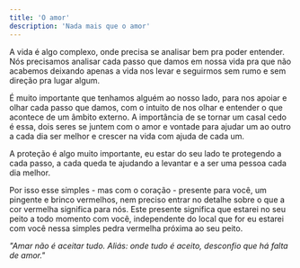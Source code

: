 ```yaml
---
title: 'O amor'
description: 'Nada mais que o amor'
---
```


A vida é algo complexo, onde precisa se analisar bem pra poder entender. Nós precisamos analisar cada passo que damos em nossa vida pra que não acabemos deixando apenas a vida nos levar e seguirmos sem rumo e sem direção pra lugar algum.

É muito importante que tenhamos alguém ao nosso lado, para nos apoiar e olhar cada passo que damos, com o intuito de nos olhar e entender o que acontece de um âmbito externo. A importância de se tornar um casal cedo é essa, dois seres se juntem com o amor e vontade para ajudar um ao outro a cada dia ser melhor e crescer na vida com ajuda de cada um.

A proteção é algo muito importante, eu estar do seu lado te protegendo a cada passo, a cada queda te ajudando a levantar e a ser uma pessoa cada dia melhor.

Por isso esse simples - mas com o coração - presente para você, um pingente e brinco vermelhos, nem preciso entrar no detalhe sobre o que a cor vermelha significa para nós. Este presente significa que estarei no seu peito a todo momento com você, independente do local que for eu estarei com você nessa simples pedra vermelha próxima ao seu peito.

_"Amar não é aceitar tudo. Aliás: onde tudo é aceito, desconfio que há falta de amor."_
